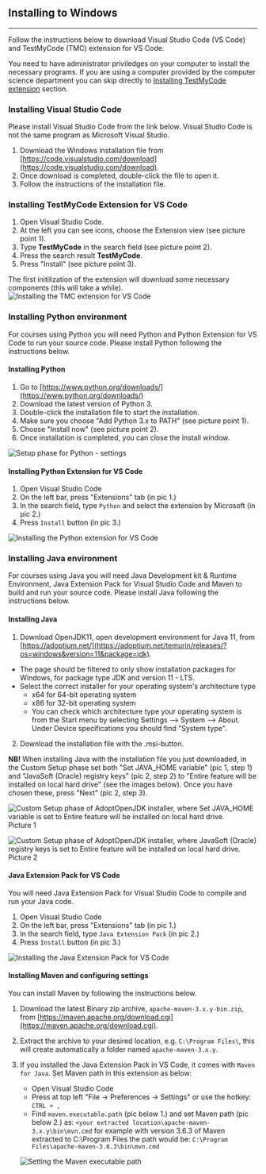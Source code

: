 
<ContentBox>

## Installing to Windows

---

<TableOfContents />

</ContentBox>


<ContentBox>
Follow the instructions below to download Visual Studio Code (VS Code) and TestMyCode (TMC) extension for VS Code.

You need to have administrator priviledges on your computer to install the necessary programs.
If you are using a computer provided by the computer science department you can skip directly to [Installing TestMyCode extension](#installing-tmc) section.

###  Installing Visual Studio Code <a name="installing-vscode"></a>

Please install Visual Studio Code from the link below. Visual Studio Code is not the same program as Microsoft Visual Studio.

1. Download the Windows installation file from [https://code.visualstudio.com/download](https://code.visualstudio.com/download).
2. Once download is completed, double-click the file to open it.
3. Follow the instructions of the installation file.

### Installing TestMyCode Extension for VS Code <a name="installing-tmc"></a>

1. Open Visual Studio Code.
2. At the left you can see icons, choose the Extension view (see picture point 1).
3. Type **TestMyCode** in the search field (see picture point 2).
4. Press the search result **TestMyCode**.
5. Press "Install" (see picture point 3).

The first initilization of the extension will download some necessary components (this will take a while).
![Installing the TMC extension for VS Code](vscode/download_extension.webp)

</ContentBox>

<ContentBox>

### Installing Python environment <a name="installing-python"></a>

For courses using Python you will need Python and Python Extension for VS Code to run your source code.
Please install Python following the instructions below.

#### Installing Python <a name="python3"></a>

1. Go to [https://www.python.org/downloads/](https://www.python.org/downloads/)
2. Download the latest version of Python 3.
3. Double-click the installation file to start the installation.
4. Make sure you choose "Add Python 3.x to PATH" (see picture point 1).
5. Choose "Install now" (see picture point 2).
6. Once installation is completed, you can close the install window.

![Setup phase for Python - settings](python/install_python.webp)

#### Installing Python Extension for VS Code <a name="python-extension"></a>

1. Open Visual Studio Code
2. On the left bar, press "Extensions" tab (in pic 1.)
3. In the search field, type `Python` and select the extension by Microsoft (in pic 2.)
4. Press `Install` button (in pic 3.)

![Installing the Python extension for VS Code](vscode/vscode_python_extension.webp)

</ContentBox>

<ContentBox>

### Installing Java environment <a name="java-environment"></a>

For courses using Java you will need Java Development kit & Runtime Environment, Java Extension Pack for Visual Studio Code and Maven to build and run your source code.
Please install Java following the instructions below.

#### Installing Java <a name="adopt-open-jdk"></a>

1. Download OpenJDK11, open development environment for Java 11, from [https://adoptium.net/](https://adoptium.net/temurin/releases/?os=windows&version=11&package=jdk).
- The page should be filtered to only show installation packages for Windows, for package type JDK and version 11 - LTS.
- Select the correct installer for your operating system's architecture type
  - x64 for 64-bit operating system
  - x86 for 32-bit operating system
  - You can check which architecture type your operating system is from the Start menu by selecting Settings --> System --> About. Under Device specifications you should find "System type".

2. Download the installation file with the .msi-button.

**NB!** When installing Java with the installation file you just downloaded, in the Custom Setup phase set both "Set JAVA_HOME variable" (pic 1, step 1) and "JavaSoft (Oracle) registry keys" (pic 2, step 2) to "Entire feature will be installed on local hard drive" (see the images below).
Once you have chosen these, press "Next" (pic 2, step 3).

![Custom Setup phase of AdoptOpenJDK installer, where Set JAVA_HOME variable is set to Entire feature will be installed on local hard drive.](vscode/adoptopenjdk-set-java-home.webp)
Picture 1

![Custom Setup phase of AdoptOpenJDK installer, where JavaSoft (Oracle) registry keys is set to Entire feature will be installed on local hard drive. ](vscode/adoptopenjdk-set-registry-keys.webp)
Picture 2

#### Java Extension Pack for VS Code <a name="java-extension"></a>

You will need Java Extension Pack for Visual Studio Code to compile and run your Java code.

1. Open Visual Studio Code
2. On the left bar, press "Extensions" tab (in pic 1.)
3. In the search field, type `Java Extension Pack` (in pic 2.)
4. Press `Install` button (in pic 3.)

![Installing the Java Extension Pack for VS Code](vscode/vscode_java_extension_pack.webp)


#### Installing Maven and configuring settings <a name="maven-configuring"></a>

You can install Maven by following the instructions below.

1. Download the latest Binary zip archive, `apache-maven-3.x.y-bin.zip`, from [https://maven.apache.org/download.cgi](https://maven.apache.org/download.cgi).
2. Extract the archive to your desired location, e.g. `C:\Program Files\`, this will create automatically a folder named `apache-maven-3.x.y`.
3. If you installed the Java Extension Pack in VS Code, it comes with `Maven for Java`. Set Maven path in this extension as below:
    * Open Visual Studio Code
    * Press at top left "File -> Preferences -> Settings" or use the hotkey: `CTRL + ,`
    * Find `maven.executable.path` (pic below 1.) and set Maven path (pic below 2.) as:
    `<your extracted location\apache-maven-3.x.y\bin\mvn.cmd`
    for example with version 3.6.3 of Maven extracted to C:\Program Files the path would be:
    `C:\Program Files\apache-maven-3.6.3\bin\mvn.cmd`

    ![Setting the Maven executable path](vscode/maven_executable_path.webp)

</ContentBox>

<StartingProgrammingGuide />
